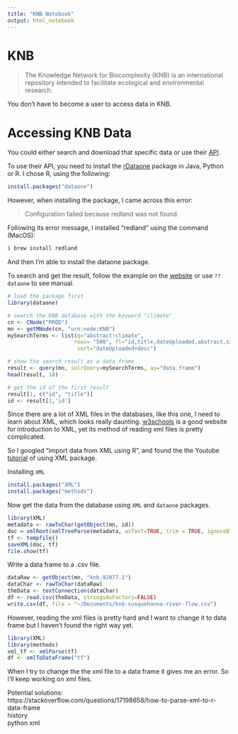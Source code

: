 ```yaml
---
title: "KNB Notebook"
output: html_notebook
---
```


# KNB

> The Knowledge Network for Biocomplexity (KNB) is an international repository intended to facilitate ecological and environmental research.

You don't have to become a user to access data in KNB.

# Accessing KNB Data
You could either search and download that specific data or use their [API](https://knb.ecoinformatics.org/api).

To use their API, you need to install the [rDataone](https://github.com/DataONEorg/rdataone) package in Java, Python or R. I chose R, using the following:
```r
install.packages("dataone")
```
However, when installing the package, I came across this error:

> Configuration failed because redland was not found.

Following its error message, I installed "redland" using the command (MacOS):
```r
$ brew install redland 
```
And then I'm able to install the dataone package.


To search and get the result, follow the example on the [website](https://github.com/DataONEorg/rdataone) or use `??dataone` to see manual. 
```r
# load the package first
library(dataone)

# search the KNB database with the keyword "climate"
cn <- CNode("PROD")
mn <- getMNode(cn, "urn:node:KNB")
mySearchTerms <- list(q="abstract:climate",
                     rows= "500", fl="id,title,dateUploaded,abstract,size",
                      sort="dateUploaded+desc")

# show the search result as a data frame
result <- query(mn, solrQuery=mySearchTerms, as="data.frame")
head(result, 10)

# get the id of the first result
result[1, c("id", "title")]
id <- result[1,'id']
```

Since there are a lot of XML files in the databases, like this one, I need to learn about XML, which looks really daunting. [w3schools](https://www.w3schools.com/xml/xml_whatis.asp) is a good website for introduction to XML, yet its method of reading xml files is pretty complicated.

So I googled "import data from XML using R", and found the the Youtube [tutorial](https://www.youtube.com/watch?v=1cM_ZNZ9hhE) of using XML package. 

Installing `XML`
```r
install.packages("XML")
install.packages("methods")
```

Now get the data from the database using `XML` and `dataone` packages.
```r
library(XML)
metadata <- rawToChar(getObject(mn, id))
doc = xmlRoot(xmlTreeParse(metadata, asText=TRUE, trim = TRUE, ignoreBlanks = TRUE))
tf <- tempfile()
saveXML(doc, tf)
file.show(tf)
```

Write a data frame to a .csv file.
```r
dataRaw <- getObject(mn, "knb.92077.1")
dataChar <- rawToChar(dataRaw)
theData <- textConnection(dataChar)
df <- read.csv(theData, stringsAsFactors=FALSE)
write.csv(df, file = "~/Documents/knb-susquehanna-river-flow.csv")
```

However, reading the xml files is pretty hard and I want to change it to data frame but I haven't found the right way yet.
```r
library(XML)
library(methods)
xml_tf <- xmlParse(tf)
df <- xmlToDataFrame("tf")
```
When I try to change the the xml file to a data frame it gives me an error. So I'll keep working on xml files. 

Potential solutions:  
https://stackoverflow.com/questions/17198658/how-to-parse-xml-to-r-data-frame  
history  
python xml  
